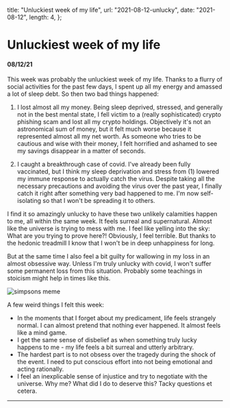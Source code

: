   title: "Unluckiest week of my life",
  url: "2021-08-12-unlucky",
  date: "2021-08-12",
  length: 4,
};

# Unluckiest week of my life

#### 08/12/21

This week was probably the unluckiest week of my life. Thanks to a flurry of social activities for the past few days, I spent up all my energy and amassed a lot of sleep debt. So then two bad things happened:

1. I lost almost all my money. Being sleep deprived, stressed, and generally not in the best mental state, I fell victim to a (really sophisticated) crypto phishing scam and lost all my crypto holdings. Objectively it's not an astronomical sum of money, but it felt much worse because it represented almost all my net worth. As someone who tries to be cautious and wise with their money, I felt horrified and ashamed to see my savings disappear in a matter of seconds.

2. I caught a breakthrough case of covid. I've already been fully vaccinated, but I think my sleep deprivation and stress from (1) lowered my immune response to actually catch the virus. Despite taking all the necessary precautions and avoiding the virus over the past year, I finally catch it right after something very bad happened to me. I'm now self-isolating so that I won't be spreading it to others.

I find it so amazingly unlucky to have these two unlikely calamities happen to me, all within the same week. It feels surreal and supernatural. Almost like the universe is trying to mess with me. I feel like yelling into the sky: What are you trying to prove here?! Obviously, I feel terrible. But thanks to the hedonic treadmill I know that I won't be in deep unhappiness for long.

But at the same time I also feel a bit guilty for wallowing in my loss in an almost obsessive way. Unless I'm truly unlucky with covid, I won't suffer some permanent loss from this situation. Probably some teachings in stoicism might help in times like this.

![simpsons meme](/images/2021-08-12-unlucky/unlucky.jpeg)

A few weird things I felt this week:

- In the moments that I forget about my predicament, life feels strangely normal. I can almost pretend that nothing ever happened. It almost feels like a mind game.
- I get the same sense of disbelief as when something truly lucky happens to me - my life feels a bit surreal and utterly arbitrary.
- The hardest part is to not obsess over the tragedy during the shock of the event. I need to put conscious effort into not being emotional and acting rationally.
- I feel an inexplicable sense of injustice and try to negotiate with the universe. Why me? What did I do to deserve this? Tacky questions et cetera.

---
